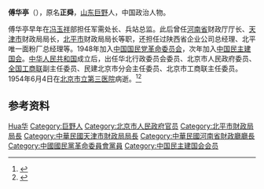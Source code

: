 '''傅华亭'''（{{bd|1898年||1954年|6月4日|catIdx=Fu傅}}），原名'''正舜'''，[[山东|山东]][[巨野|巨野]]人，中国政治人物。

傅华亭早年在[[冯玉祥|冯玉祥]]部担任军需处长、兵站总监。此后曾任[[河南省|河南省]]财政厅厅长、[[天津市|天津市]]财政局局长，[[北平市|北平市]]财政局局长等职，还担任过陕西省企业公司总经理、北平唯一面粉厂总经理等。1948年加入[[中国国民党革命委员会|中国国民党革命委员会]]，次年加入[[中国民主建国会|中国民主建国会]]。[[中华人民共和国|中华人民共和国]]成立后，出任华北行政委员会委员、北京市人民政府委员、[[全国工商联|全国工商联]]副主任委员、民建北京市分会主任委员、北京市工商联主任委员。1954年6月4日在[[北京市立第三医院|北京市立第三医院]]病逝。<ref>{{cite news|title=北京市工商联主任委员傅华亭逝世|publisher=《人民日报》|date=1954-06-07}}</ref><ref>{{cite web|url=http://search.huaxia.com/s.jsp?iDocId=488593|title=傅华亭|publisher=华夏经纬}}{{dead link|date=2017年11月 |bot=InternetArchiveBot |fix-attempted=yes }}</ref>

== 参考资料 ==
{{reflist}}

{{中华全国工商业联合会第一届执行委员会}}

{{Authority control}}
{{DEFAULTSORT:Fu傅}}
[[Category:傅姓|Hua华]]
[[Category:巨野人|Category:巨野人]]
[[Category:北京市人民政府官员|Category:北京市人民政府官员]]
[[Category:北平市財政局局長|Category:北平市財政局局長]]
[[Category:中華民國天津市財政局局長|Category:中華民國天津市財政局局長]]
[[Category:中華民國河南省財政廳廳長|Category:中華民國河南省財政廳廳長]]
[[Category:中國國民黨革命委員會黨員|Category:中國國民黨革命委員會黨員]]
[[Category:中国民主建国会会员|Category:中国民主建国会会员]]